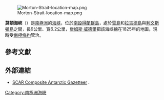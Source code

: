 [[Image:Morton-Strait-location-map.png|thumb]]

'''莫頓海峽'''（{{lang-en|Morton Strait}}）是[[南極洲|南極洲]]的[[海峽|海峽]]，位於[[南設得蘭群島|南設得蘭群島]]，處於[[雪島|雪島]]和[[拉吉德島_(南設得蘭群島)|拉吉德島]]與[[利文斯頓島|利文斯頓島]]之間，長9公里、寬6.2公里，[[詹姆斯·威德爾|詹姆斯·威德爾]]把該海峽繪在1825年的地圖，現時受[[南極條約|南極條約]]管治。

== 參考文獻 ==
{{usgs-gazetteer}}

==外部連結==
* [http://data.aad.gov.au/aadc/gaz/scar/ SCAR Composite Antarctic Gazetteer] {{WebCite|url=https://www.webcitation.org/5ug2CfC7m?url=http://data.aad.gov.au/aadc/gaz/scar/ |date=20101202140255 |dateformat=iso }}.

{{南设得兰群岛}}

{{Antarctica-geo-stub}}

[[Category:南極洲海峽|Category:南極洲海峽]]